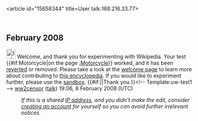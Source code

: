 <article id="15658344" title=User talk:168.216.33.77>
	<talkpage id="15658344" title="User talk:168.216.33.77">
{{sharedipedu|West Virginia  Department of Education }}

== February 2008 ==
[[Image:Information.svg|25px]] Welcome, and thank you for experimenting with Wikipedia. Your test {{#if:Motorcycle|on the page [[:Motorcycle]]}} worked, and it has been [[Help:Reverting|reverted]] or removed. Please take a look at the [[Wikipedia:Introduction|welcome page]] to learn more about contributing to [[Wikipedia|this encyclopedia]]. If you would like to experiment further, please use the [[Wikipedia:Sandbox|sandbox]]. {{#if:|{{{2}}}|Thank you.}}&lt;!-- Template:uw-test1 --&gt; [[User:Ww2censor|ww2censor]] ([[User talk:Ww2censor|talk]]) 19:06, 8 February 2008 (UTC)
:''If this is a shared [[IP address]], and you didn't make the edit, consider [[Wikipedia:Why create an account?|creating an account]] for yourself so you can avoid further irrelevant notices.''
	</talkpage>
</article>